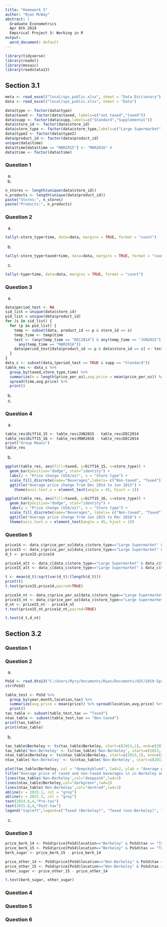 ```yaml
---
title: "Homework 5"
author: "Ryan McWay"
abstract: |
  Graduate Econometrics
  Apr 8th 2019
  Empirical Project 3: Working in R
output:
  word_document: default
---
```


```r
library(tidyverse)
library(readxl)
library(mosaic)
library(readstata13)
```
## Section 3.1
```r
meta <- read_excel("local/sps_public.xlsx", sheet = "Data Dictionary")
data <- read_excel("local/sps_public.xlsx", sheet = "Data")

```
```r
data$type <- factor(data$type)
data$taxed <- factor(data$taxed, labels=c("not taxed","taxed"))
data$supp <- factor(data$supp,labels=c("Standard","Supplemental"))
data$store_id <- factor(data$store_id)
data$store_type <- factor(data$store_type,labels=c("Large Supermarket", "Small Supermarket", "Pharmacy", "Gas Station"))
data$type2 <- factor(data$type2)
data$product_id <- factor(data$product_id)
unique(data$time)
data$time[data$time == "MAR2015"] <- "MAR2016" # 
data$time <- factor(data$time)
```
### Question 1
(a) 

(b) 
```r
n_stores <- length(unique(data$store_id))
n_products <- length(unique(data$product_id))
paste("Stores:", n_stores)
paste("Products:", n_products)
```

### Question 2
(a) 
```r
tally(~store_type+time, data=data, margins = TRUE, format = "count")
```

(b) 
```r
tally(~store_type+taxed+time, data=data, margins = TRUE, format = "count")
```

(c) 
```r
tally(~type+time, data=data, margins = TRUE, format = "count")
```

### Question 3
(a) 
```r
data$period_test <- NA
sid_list = unique(data$store_id)
pid_list = unique(data$product_id)
for (s in sid_list) {
  for (p in pid_list) {
    temp <- subset(data, product_id == p & store_id == s)
    temp_time <- temp$time
    test <- (any(temp_time == "DEC2014") & any(temp_time == "JUN2015") &
      any(temp_time == "MAR2016"))
    data$period_test[data$product_id == p & data$store_id == s] <- test
  }
}
data_c <- subset(data,(period_test == TRUE & supp == "Standard"))
table_res <- data_c %>%
  group_by(taxed,store_type,time) %>%
  summarize(n = length(price_per_oz),avg.price = mean(price_per_oz)) %>%
  spread(time,avg.price) %>%  
  print()
```
(b) 

(c)

### Question 4
(a)
```r
table_res$Diff14_15 <- table_res$JUN2015 - table_res$DEC2014
table_res$Diff15_16 <- table_res$MAR2016 - table_res$DEC2014
print("Group Means")
table_res
```
(b)
```r
ggplot(table_res, aes(fill=taxed, y=Diff14_15, x=store_type)) +
  geom_bar(position="dodge", stat="identity") +
  labs(y = "Price change (US$/oz)", x = "Store type") +
  scale_fill_discrete(name="Beverages",labels= c("Non-taxed", "Taxed")) +
  ggtitle("Average price change from Dec 2014 to Jun 2015") +
    theme(axis.text.x = element_text(angle = 45, hjust = 1))

ggplot(table_res, aes(fill=taxed, y=Diff15_16, x=store_type)) +
  geom_bar(position="dodge", stat="identity") +
  labs(y = "Price change (US$/oz)", x = "Store type") + 
  scale_fill_discrete(name="Beverages", labels= c("Non-taxed", "Taxed")) +
  ggtitle("Average price change from Jun 2015 to Mar 2016") + 
  theme(axis.text.x = element_text(angle = 45, hjust = 1))
```

### Question 5
```r
price14 <- data_c$price_per_oz[data_c$store_type=="Large Supermarket" & data_c$taxed == "taxed" & data_c$time=="DEC2014"]
price15 <- data_c$price_per_oz[data_c$store_type=="Large Supermarket" & data_c$taxed == "taxed" & data_c$time=="JUN2015"]
d_t <- price15-price14

price14_alt <- data_c[data_c$store_type=="Large Supermarket" & data_c$taxed == "taxed" & data_c$time=="DEC2014",c("product_id","store_id","price_per_oz")]
price15_alt <- data_c[data_c$store_type=="Large Supermarket" & data_c$taxed == "taxed" & data_c$time=="JUN2015",c("product_id","store_id","price_per_oz")]

t <- mean(d_t)/sqrt(var(d_t)/(length(d_t)))
print(t)
t.test(price15,price14,paired=TRUE)

price14_nt <- data_c$price_per_oz[data_c$store_type=="Large Supermarket" & data_c$taxed == "not taxed" & data_c$time=="DEC2014"]
price15_nt <- data_c$price_per_oz[data_c$store_type=="Large Supermarket" & data_c$taxed == "not taxed" & data_c$time=="JUN2015"] 
d_nt <- price15_nt - price14_nt
t.test(price15_nt,price14_nt,paired=TRUE)

t.test(d_t,d_nt)
```
## Section 3.2

### Question 1

### Question 2
(a) 
```r
PoSd <- read.dta13("C:/Users/Ryry/Documents/Ryan/Documents/USF/2019-Spring/Econ620-GradEconometrics/Homework_5/public_use_weighted_prices.dta")
str(PoSd)
```
```r
table_test <- PoSd %>%
  group_by(year,month,location,tax) %>%
  summarize(avg.price = mean(price)) %>% spread(location,avg.price) %>%
  print()
tax_table <- subset(table_test,tax == "Taxed")
ntax_table <- subset(table_test,tax == "Non-taxed")
print(tax_table)
print(ntax_table)
```
(b) 
```r
tax_table$Berkeley <- ts(tax_table$Berkeley, start=c(2013,1), end=c(2016,3), frequency=12)
tax_table$'Non-Berkeley' <- ts(tax_table$'Non-Berkeley', start=c(2013,1), end=c(2016,3), frequency=12)
ntax_table$Berkeley <- ts(ntax_table$Berkeley, start=c(2013,1), end=c(2016,3), frequency=12)
ntax_table$'Non-Berkeley' <- ts(ntax_table$'Non-Berkeley', start=c(2013,1), end=c(2016,3), frequency=12)

plot(tax_table$Berkeley, col = "deepskyblue4", lwd=2, ylab = "Average price", xlab = "Time", ylim=c(4, 12) )
title("Average price of taxed and non-taxed beverages \n in Berkeley and non-Berkeley areas")
lines(tax_table$'Non-Berkeley',col="deeppink",lwd=2)
lines(ntax_table$Berkeley,col="darkgreen",lwd=2)
lines(ntax_table$'Non-Berkeley',col="darkred",lwd=2)
abline(v = 2015.1, col = "grey")
abline(v = 2015.3, col = "grey")
text(2014.6,4,"Pre-tax")
text(2015.8,4,"Post-tax")
legend("topleft",legend=c("Taxed (Berkeley)", "Taxed (non-Berkeley)", "Non-taxed (Berkeley)", "Non-taxed (non-Berkeley)"),col=c("deepskyblue4", "deeppink", "darkgreen", "darkred"), lwd=2,lty=1, cex=0.6,ncol=1)
```
(c) 

### Question 3
```r
price_berk_14 <- PoSd$price[PoSd$location=="Berkeley" & PoSd$tax == "Taxed" & PoSd$year==2014]
price_berk_15 <- PoSd$price[PoSd$location=="Berkeley" & PoSd$tax == "Taxed" & PoSd$year==2015]
berk_sugar <- price_berk_15 - price_berk_14

price_other_14 <- PoSd$price[PoSd$location=="Non-Berkeley" & PoSd$tax == "Taxed" & PoSd$year==2014]
price_other_15 <- PoSd$price[PoSd$location=="Non-Berkeley" & PoSd$tax == "Taxed" & PoSd$year==2015]
other_sugar <- price_other_15 - price_other_14

t.test(berk_sugar, other_sugar)
```
### Question 4

### Question 5

### Question 6 

